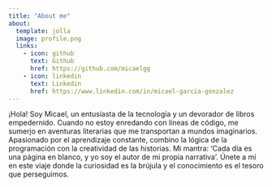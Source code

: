 ```yaml
---
title: "About me"
about:
  template: jolla
  image: profile.png
  links:
    - icon: github
      text: Github
      href: https://github.com/micaelgg
    - icon: linkedin
      text: Linkedin
      href: https://www.linkedin.com/in/micael-garcia-gonzalez
---
```



¡Hola! Soy Micael, un entusiasta de la tecnología y un devorador de libros empedernido. Cuando no estoy enredando con líneas de código, me sumerjo en aventuras literarias que me transportan a mundos imaginarios. Apasionado por el aprendizaje constante, combino la lógica de la programación con la creatividad de las historias. Mi mantra: 'Cada día es una página en blanco, y yo soy el autor de mi propia narrativa'. Únete a mí en este viaje donde la curiosidad es la brújula y el conocimiento es el tesoro que perseguimos. 